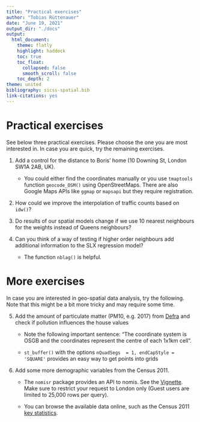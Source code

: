 ```yaml
---
title: "Practical exercises"
author: "Tobias Rüttenauer"
date: "June 19, 2021"
output_dir: "./docs"
output: 
  html_document:
    theme: flatly
    highlight: haddock
    toc: true
    toc_float:
      collapsed: false
      smooth_scroll: false
    toc_depth: 2
theme: united
bibliography: sicss-spatial.bib
link-citations: yes
---
```


# Practical exercises

See below three practical exercises. Please choose the one you are most interested in. In case you are quick, try the remaining exercises. 

1. Add a control for the distance to Boris' home (10 Downing St, London SW1A 2AB, UK). 

    * You could either find the coordinates manually or you use `tmaptools` function `geocode_OSM()` using OpenStreetMaps. There are also Google Maps APIs like `ggmap` or `mapsapi` but they require registration.
    
2. How could we improve the interpolation of traffic counts based on `idw()`? 
    
3. Do results of our spatial models change if we use 10 nearest neighbours for the weights instead of Queens neighbours?

4. Can you think of a way of testing if higher order neighbours add additional information to the SLX regression model? 

    * The function `nblag()` is helpful.
    
# More exercises    

In case you are interested in geo-spatial data analysis, try the following. Note that this might be a bit more tricky and may require some time.

5. Add the amount of particulate matter (PM10, e.g. 2017) from [Defra](https://uk-air.defra.gov.uk/data/pcm-data) and check if pollution influences the house values 

    * Note the following important sentence: "The coordinate system is OSGB and the coordinates represent the centre of each 1x1km cell".

    * `st_buffer()` with the options `nQuadSegs  = 1, endCapStyle = 'SQUARE'` provides an easy way to get points into grids
    
6. Add some more demographic variables from the Census 2011.

    * The `nomisr` package provides an API to nomis. See the [Vignette](https://cran.r-project.org/web/packages/nomisr/vignettes/introduction.html). Make sure to restrict your request to London only (Guest users are limited to 25,000 rows per query).
    
    * You can browse the available data online, such as the Census 2011 [key statistics](https://www.nomisweb.co.uk/census/2011/key_statistics_uk).

<!-- * Add additional information to the MSOA from the 2011 census, for instance. -->

<!-- `nomisr`, see Vignette [here](https://cran.r-project.org/web/packages/nomisr/vignettes/introduction.html). -->
